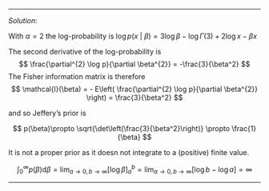 
***
*Solution*: 

With $\alpha = 2$ the log-probability is 
$\log p(x~\vert~\beta) = 3\log \beta - \log \Gamma(3) + 2\log x -\beta x$

The second derivative of the log-probability is
$$
\frac{\partial^{2} \log p}{\partial \beta^{2}} = -\frac{3}{\beta^2}
$$
The Fisher information matrix is therefore
$$
\mathcal{I}(\beta) = - E\left( \frac{\partial^{2} \log p}{\partial \beta^{2}} \right) = \frac{3}{\beta^2}
$$

and so Jeffery's prior is

$$
p(\beta)\propto \sqrt{\det\left(\frac{3}{\beta^2}\right)} \propto \frac{1}{\beta}
$$

It is not a proper prior as it doesn not integrate to a (positive) finite value.

$$
\int_{0}^{\infty} p(\beta) \text{d}\beta = \lim_{a \rightarrow 0, b \rightarrow \infty} \left[ \log \beta \right]_{a}^{b} = \lim_{a \rightarrow 0, b \rightarrow \infty} \left[\log b - \log a \right] = \infty
$$

***